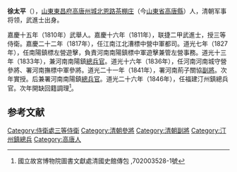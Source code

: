 '''徐太平'''（{{bd|1790年||1853年|catIdx=}}），[[山東|山東]][[東昌府|東昌府]][[高唐州|高唐州]][[城北恩路|城北恩路]][[茶棚庄|茶棚庄]]（今[[山東省|山東省]][[高唐縣|高唐縣]]）人，清朝军事将领，武進士出身。

嘉慶十五年（1810年）武舉人。嘉慶十六年（1811年），联捷二甲武進士，授三等侍衛。嘉慶二十二年（1817年），任江南江北漕標中營中軍都司。道光七年（1827年），任南陽鎮標左營遊擊，負責河南南陽鎮標中軍遊擊兼管左營事務。道光十三年（1833年），兼河南南陽鎮[[總兵官|總兵官]]。道光十六年（1836年），任河南河南城守營參將、署河南撫標中軍參將。道光二十一年（1841年），署河南荊子關協[[副將|副將]]。次年實授。后兼署河南南陽鎮[[總兵官|總兵官]]。道光二十六年（1846年），任福建汀州鎮總兵官。次年開缺回籍調理<ref>國立故宮博物院圖書文獻處清國史館傳包 ,702003528-1號</ref>。

==参考文献==
{{reflist}}
{{清朝人物小作品}}
{{嘉慶十六年辛未科武殿試金榜}}
[[Category:侍衛處三等侍衛|Category:侍衛處三等侍衛]]
[[Category:清朝參將|Category:清朝參將]]
[[Category:清朝副將|Category:清朝副將]]
[[Category:汀州鎮總兵|Category:汀州鎮總兵]]
[[Category:高唐人|Category:高唐人]]